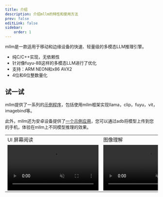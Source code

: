 ```yaml
---
title: 介绍
description: 介绍mllm的特性和使用方法
prev: false
editLink: false
sidebar:
    order: 1
---
```


mllm是一款适用于移动和边缘设备的快速、轻量级的多模态LLM推理引擎。

* 纯C/C++实现，无依赖性
* 针对像fuyu-8B这样的多模态LLM进行了优化
* 支持：ARM NEON和x86 AVX2
* 4位和6位整数量化


## 试一试
mllm提供了一系列的[示例程序](https://github.com/UbiquitousLearning/mllm/tree/main/examples)，包括使用mllm框架实现llama，clip，fuyu，vit，imagebind等。

此外，mllm还为安卓设备提供了[一个示例应用](https://github.com/lx200916/ChatBotApp)，您可以通过adb将模型上传到您的手机，体验在mllm上不同模型推理的效果。

<style>
{`.demo-video td{
    width: 30%;
      text-align: center;
}`}
</style>
<table class="demo-video">
    <tr>
        <td>UI 屏幕阅读</td>
        <td>图像理解</td>
        <td>LLM 文字聊天</td>
    </tr>
    <tr>
        <td> <video loop controls="controls" muted auto-play src="/demo1.mp4"/> </td>
        <td> <video loop controls="controls" muted auto-play  src="/demo2.mp4"/> </td>
        <td>  <video loop controls="controls" muted auto-play  src="/demo3.mp4"/> </td>
    </tr>
</table>